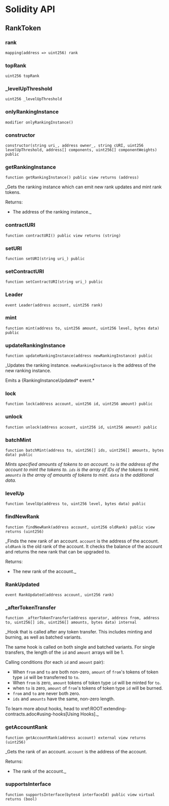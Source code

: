 # Solidity API

## RankToken

### rank

```solidity
mapping(address => uint256) rank
```

### topRank

```solidity
uint256 topRank
```

### \_levelUpThreshold

```solidity
uint256 _levelUpThreshold
```

### onlyRankingInstance

```solidity
modifier onlyRankingInstance()
```

### constructor

```solidity
constructor(string uri_, address owner_, string cURI, uint256 levelUpThreshold, address[] components, uint256[] componentWeights) public
```

### getRankingInstance

```solidity
function getRankingInstance() public view returns (address)
```

\_Gets the ranking instance which can emit new rank updates and mint rank tokens.

Returns:

- The address of the ranking instance.\_

### contractURI

```solidity
function contractURI() public view returns (string)
```

### setURI

```solidity
function setURI(string uri_) public
```

### setContractURI

```solidity
function setContractURI(string uri_) public
```

### Leader

```solidity
event Leader(address account, uint256 rank)
```

### mint

```solidity
function mint(address to, uint256 amount, uint256 level, bytes data) public
```

### updateRankingInstance

```solidity
function updateRankingInstance(address newRankingInstance) public
```

\_Updates the ranking instance. `newRankingInstance` is the address of the new ranking instance.

Emits a {RankingInstanceUpdated* event.*

### lock

```solidity
function lock(address account, uint256 id, uint256 amount) public
```

### unlock

```solidity
function unlock(address account, uint256 id, uint256 amount) public
```

### batchMint

```solidity
function batchMint(address to, uint256[] ids, uint256[] amounts, bytes data) public
```

_Mints specified amounts of tokens to an account. `to` is the address of the account to mint the tokens to. `ids` is the array of IDs of the tokens to mint. `amounts` is the array of amounts of tokens to mint. `data` is the additional data._

### levelUp

```solidity
function levelUp(address to, uint256 level, bytes data) public
```

### findNewRank

```solidity
function findNewRank(address account, uint256 oldRank) public view returns (uint256)
```

\_Finds the new rank of an account. `account` is the address of the account. `oldRank` is the old rank of the account.
It checks the balance of the account and returns the new rank that can be upgraded to.

Returns:

- The new rank of the account.\_

### RankUpdated

```solidity
event RankUpdated(address account, uint256 rank)
```

### \_afterTokenTransfer

```solidity
function _afterTokenTransfer(address operator, address from, address to, uint256[] ids, uint256[] amounts, bytes data) internal
```

\_Hook that is called after any token transfer. This includes minting
and burning, as well as batched variants.

The same hook is called on both single and batched variants. For single
transfers, the length of the `id` and `amount` arrays will be 1.

Calling conditions (for each `id` and `amount` pair):

- When `from` and `to` are both non-zero, `amount` of `from`'s tokens
  of token type `id` will be transferred to `to`.
- When `from` is zero, `amount` tokens of token type `id` will be minted
  for `to`.
- when `to` is zero, `amount` of `from`'s tokens of token type `id`
  will be burned.
- `from` and `to` are never both zero.
- `ids` and `amounts` have the same, non-zero length.

To learn more about hooks, head to xref:ROOT:extending-contracts.adoc#using-hooks[Using Hooks].\_

### getAccountRank

```solidity
function getAccountRank(address account) external view returns (uint256)
```

\_Gets the rank of an account. `account` is the address of the account.

Returns:

- The rank of the account.\_

### supportsInterface

```solidity
function supportsInterface(bytes4 interfaceId) public view virtual returns (bool)
```
